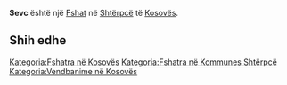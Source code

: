 {{Fshat në Kosovës
 | Emri                = Sevc
| sqi_D_name = Sevc
| sqi_D_FULL_NAME_RO = Sevc
| sqi_D_FULL_NAME_ND_RO = Sevc
| sqi_D_SORT_NAME_RG = SEVC
| sqi_D_FULL_NAME_RG = Sevc
| sqi_D_FULL_NAME_ND_RG = Sevc
| sqi_V_name = Sevce
| sqi_V_FULL_NAME_RO = Sevce Sevcë
| sqi_V_FULL_NAME_ND_RO = Sevce Sevce
| sqi_V_SORT_NAME_RG = SEVCE SEVCE
| sqi_V_FULL_NAME_RG = Sevce Sevcë
| sqi_V_FULL_NAME_ND_RG = Sevce Sevce
| srp_N_name = Sevce
| srp_N_FULL_NAME_RO = Sevce
| srp_N_FULL_NAME_ND_RO = Sevce
| srp_N_SORT_NAME_RG = SEVCE
| srp_N_FULL_NAME_RG = Sevce
| srp_N_FULL_NAME_ND_RG = Sevce
| srp_NS_name = Севце
| srp_NS_FULL_NAME_RO = Севце
| srp_NS_FULL_NAME_ND_RO = Севце
| srp_NS_SORT_NAME_RG = СЕВЦЕ
| srp_NS_FULL_NAME_RG = Севце
| srp_NS_FULL_NAME_ND_RG = Севце
| std_V_name = Sjevce
| std_V_FULL_NAME_RO = Sjevce
| std_V_FULL_NAME_ND_RO = Sjevce
| std_V_SORT_NAME_RG = SJEVCE
| std_V_FULL_NAME_RG = Sjevce
| std_V_FULL_NAME_ND_RG = Sjevce

 | Emri (Rasa dhanore) = 
 | Figura              = 
 | Shteti              = Kosovo
 | Komuna              = Shtërpcë
 | Kodi postar         = 
 | Sipërfaqja          = 

 | Popullsia           = 

 | Regj. i popullsisë  = 
 | Dend. e popullsisë  = 
 | Faqja zyrtare       = 
 <!--- Koordinatat ----> 
 | Gjerësia            = 42.209722
 | Gjatësia            = 20.956667
 | Lartësia            = 
}}
'''Sevc''' është një [[Fshat]] në [[Shtërpcë]] të [[Kosovës]].

<!-- == Gjeografia == -->
<!-- == Historia == -->
<!-- == Demografia == -->
== Shih edhe ==
{{Komuna Shtërpcë}}
{{Kosovo-Administrata-Cung}}

[[Kategoria:Fshatra në Kosovës]]
[[Kategoria:Fshatra në Kommunes Shtërpcë]]
[[Kategoria:Vendbanime në Kosovës]]